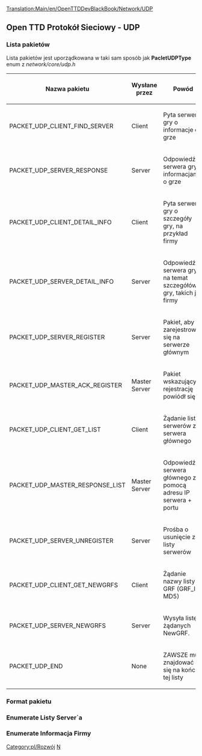 [[Translation:Main/en/OpenTTDDevBlackBook/Network/UDP]]
<!--{{en/DevDoc}}-->{{pl/Rozwój}}

==Open TTD Protokół Sieciowy - UDP==
===Lista pakietów===
Lista pakietów jest uporządkowana w taki sam sposób jak '''PacletUDPType''' enum z ''network/core/udp.h''
{| border="1"
!Nazwa pakietu
!Wysłane przez
!Powód
|-
|PACKET_UDP_CLIENT_FIND_SERVER
|Client
|Pyta serwer gry o informacje o grze
|-
|PACKET_UDP_SERVER_RESPONSE
|Server
|Odpowiedź serwera gry z informacjami o grze
|-
|PACKET_UDP_CLIENT_DETAIL_INFO
|Client
|Pyta serwer gry o szczegóły gry, na przykład firmy
|-
|PACKET_UDP_SERVER_DETAIL_INFO
|Server
|Odpowiedź serwera gry na temat szczegółów gry, takich jak firmy
|-
|PACKET_UDP_SERVER_REGISTER
|Server
|Pakiet, aby zarejestrować się na serwerze głównym
|-
|PACKET_UDP_MASTER_ACK_REGISTER
|Master Server
|Pakiet wskazujący rejestrację powiódł się
|-
|PACKET_UDP_CLIENT_GET_LIST
|Client
|Żądanie listy serwerów z serwera głównego
|-
|PACKET_UDP_MASTER_RESPONSE_LIST
|Master Server
|Odpowiedź z serwera głównego za pomocą adresu IP serwera + portu
|-
|PACKET_UDP_SERVER_UNREGISTER
|Server
|Prośba o usunięcie z listy serwerów
|-
|PACKET_UDP_CLIENT_GET_NEWGRFS
|Client
|Żądanie nazwy listy GRF (GRF_ID i MD5)
|-
|PACKET_UDP_SERVER_NEWGRFS
|Server
|Wysyła listę żądanych NewGRF.
|-
|PACKET_UDP_END
|None
|ZAWSZE musi znajdować się na końcu tej listy !! (period)
|}

===Format pakietu===
===Enumerate Listy Server`a===
===Enumerate Informacja Firmy===
<!--[[Category:en/Development]][[Category:en/OpenTTDDevBlackBook|N]]-->
[[Category:pl/Rozwój]][[Category:pl/OpenTTDDevBlackBook|N]]
